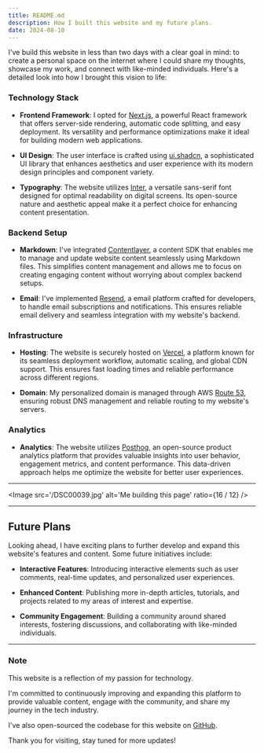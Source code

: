 ```yaml
---
title: README.md
description: How I built this website and my future plans.
date: 2024-08-10
---
```


I've build this website in less than two days with a clear goal in mind: 
to create a personal space on the internet where I could share my thoughts, 
showcase my work, and connect with like-minded individuals. 
Here's a detailed look into how I brought this vision to life:

### Technology Stack

- **Frontend Framework**: I opted for 
<a href='https://nextjs.org' target='_blank'>Next.js</a>, a 
powerful React framework that offers server-side rendering, automatic 
code splitting, and easy deployment. Its versatility and performance 
optimizations make it ideal for building modern web applications.

- **UI Design**: The user interface is crafted using 
<a href='https://ui.shadcn.com' target='_blank'>ui.shadcn</a>, 
a sophisticated UI library that enhances aesthetics and user 
experience with its modern design principles and component variety.

- **Typography**: The website utilizes 
<a href='https://rsms.me/inter/' target='_blank'>Inter</a>,
a versatile sans-serif font designed for optimal readability on 
digital screens. Its open-source nature and aesthetic appeal 
make it a perfect choice for enhancing content presentation.

### Backend Setup

- **Markdown**: I've integrated 
<a href='https://contentlayer.dev/' target='_blank'>Contentlayer</a>,
a content SDK that enables me to manage and update website content
seamlessly using Markdown files. This simplifies content management
and allows me to focus on creating engaging content without worrying
about complex backend setups.

- **Email**: I've implemented <a href='https://resend.com/' target='_blank'>Resend</a>, 
a email platform crafted for developers, to handle email subscriptions and
notifications. This ensures reliable email delivery and seamless
integration with my website's backend.

### Infrastructure

- **Hosting**: The website is securely hosted on <a href='https://vercel.com' target='_blank'>Vercel</a>, 
a platform known for its seamless deployment workflow, automatic scaling, 
and global CDN support. This ensures fast loading times and reliable 
performance across different regions.

- **Domain**: My personalized domain is managed through AWS 
<a href='https://aws.amazon.com/route53' target='_blank'>Route 53</a>, ensuring robust DNS
management and reliable routing to my website's servers.

### Analytics

- **Analytics**: The website utilizes [Posthog](https://posthog.com), an 
open-source product analytics platform that provides valuable 
insights into user behavior, engagement metrics, and content 
performance. This data-driven approach helps me optimize the 
website for better user experiences.

---

<Image 
    src='/DSC00039.jpg'
    alt='Me building this page'
    ratio={16 / 12}
/>

---

## Future Plans

Looking ahead, I have exciting plans to further develop and expand this website's features and content. Some future initiatives include:

- **Interactive Features**: Introducing interactive elements such as user comments, real-time updates, and personalized user experiences.
  
- **Enhanced Content**: Publishing more in-depth articles, tutorials, and projects related to my areas of interest and expertise.

- **Community Engagement**: Building a community around shared interests, fostering discussions, and collaborating with like-minded individuals.

---

### Note

This website is a reflection of my passion for technology.

I'm committed to continuously improving and expanding this platform to provide 
valuable content, engage with the community, and share my journey in the tech industry.

I've also open-sourced the codebase for this website on 
<a href='https://github.com/gabrielvfonseca/site' target='_blank'>GitHub</a>.

Thank you for visiting, stay tuned for more updates!
